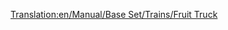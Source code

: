 [[Translation:en/Manual/Base Set/Trains/Fruit Truck]]
{{es/Manual/Base Set/Trains/Vagones|Imagen=
|Nombre=Vagón de Fruta
|PrecioNormal= € ( £)
|PesoNormal= t
|CapacidadNormal=
|PrecioMono="
|PesoMono= t
|CapacidadMono=
|PrecioMag="
|PesoMag= t
|CapacidadMag=
|Descripción=
}}